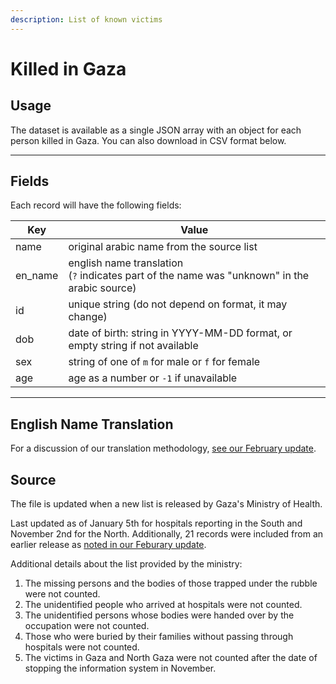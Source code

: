 ```yaml
---
description: List of known victims
---
```


# Killed in Gaza


<KilledListCountLabel />
<KilledListExplorer />

## Usage

The dataset is available as a single JSON array with an object for each person killed in Gaza. You can also download in CSV format below.


<JSONFileLinks resource="KilledInGaza_V2" />

---

## Fields

Each record will have the following fields:

| Key     | Value                                                                                            |
| ------- | ------------------------------------------------------------------------------------------------ |
| name    | original arabic name from the source list                                                        |
| en_name | english name translation<br/>(`?` indicates part of the name was "unknown" in the arabic source) |
| id      | unique string (do not depend on format, it may change)                                           |
| dob     | date of birth: string in YYYY-MM-DD format, or empty string if not available                     |
| sex     | string of one of `m` for male or `f` for female                                                  |
| age     | age as a number or `-1` if unavailable                                                           |

---

## English Name Translation

For a discussion of our translation methodology, [see our February update](/updates/killed-in-gaza-update-1).

## Source

The file is updated when a new list is released by Gaza's Ministry of Health.

Last updated as of January 5th for hospitals reporting in the South and November 2nd for the North. Additionally, 21 records were included from an earlier release as [noted in our Feburary update](/updates/killed-in-gaza-update-1#notable-changes).

Additional details about the list provided by the ministry:

1. The missing persons and the bodies of those trapped under the rubble were not counted.
2. The unidentified people who arrived at hospitals were not counted.
3. The unidentified persons whose bodies were handed over by the occupation were not counted.
4. Those who were buried by their families without passing through hospitals were not counted.
5. The victims in Gaza and North Gaza were not counted after the date of stopping the information system in November.
